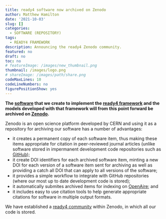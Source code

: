 ```yaml
---
title: ready4 software now archived on Zenodo
author: Matthew Hamilton
date: '2021-10-03'
slug: []
categories:
  - SOFTWARE (REPOSITORY)
tags:
  - READY4 FRAMEWORK
description: Announcing the ready4 Zenodo community.
featured: no
draft: no
toc: no
# featureImage: /images/new_thumbnail.png
thumbnail: /images/logo.png
# shareImage: /images/path/share.png
codeMaxLines: 10
codeLineNumbers: no
figurePositionShow: yes
---
```


**The [software](../../../publications_ov/software/) that we create to implement the [ready4 framework](../../../framework/) and the models developed with that framework will from this point forward be archived on [Zenodo](https://zenodo.org/).**

Zenodo is an open science platform developed by CERN and using it as a repository for archiving our software has a number of advantages:

- it creates a permanent copy of each software item, thus making these items appropriate for citation in peer-reviewed journal articles (unlike software stored in impermanent development code repositories such as [GitHub](https://github.com));
- it create DOI identifiers for each archived software item, minting a new DOI for each version of a software item sent for archiving as well as providing a catch all DOI that can apply to all versions of the software;
- it provides a simple workflow to integrate with GitHub repositories (where our most up to date development code is stored);
- it automatically submites archived items for indexing on [OpenAire](https://explore.openaire.eu/); and
- it includes easy to use citation tools to help generate appropriate citations for software in multiple output formats.

We have established a [ready4 community](https://zenodo.org/communities/ready4) within Zenodo, in which all our code is stored. 
